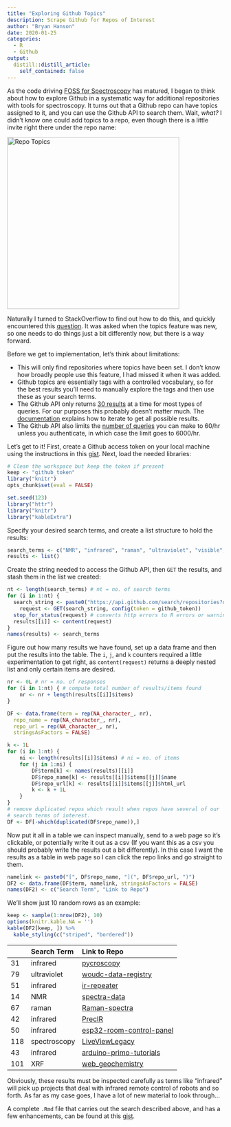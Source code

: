 ```yaml
---
title: "Exploring Github Topics"
description: Scrape Github for Repos of Interest
author: "Bryan Hanson"
date: 2020-01-25
categories:
  - R
  - Github
output:
  distill::distill_article:
    self_contained: false
---
```


As the code driving
[FOSS for Spectroscopy](https://bryanhanson.github.io/FOSS4Spectroscopy/) has matured, I began to think about how to explore Github in a systematic way for additional repositories with tools for spectroscopy.  It turns out that a Github repo can have topics assigned to it, and you can use the Github API to search them. Wait, *what?* I didn't know one could add topics to a repo, even though there is a little invite right there under the repo name:

<img src="/images/P6_Repo_Topics.png" alt="Repo Topics" style="width:400px;"/>

Naturally I turned to StackOverflow to find out how to do this, and quickly encountered this [question](https://stackoverflow.com/a/48412541/633251).  It was asked when the topics feature was new, so one needs to do things just a bit differently now, but there is a way forward.

Before we get to implementation, let's think about limitations:

* This will only find repositories where topics have been set.  I don't know how broadly people use this feature, I had missed it when it was added.
* Github topics are essentially tags with a controlled vocabulary, so for the best results you'll need to manually explore the tags and then use these as your search terms.
* The Github API only returns [30 results](https://developer.github.com/v3/#pagination) at a time for most types of queries.  For our purposes this probably doesn't matter much.  The [documentation](https://developer.github.com/v3/guides/traversing-with-pagination/) explains how to iterate to get all possible results.
* The Github API also limits the [number of queries](https://developer.github.com/v3/#rate-limiting) you can make to 60/hr unless you authenticate, in which case the limit goes to 6000/hr.

Let's get to it! First, create a Github access token on your local machine using the instructions in this [gist](https://gist.github.com/bryanhanson/5d02c55b8e1178e84b7c119a7c6ca92b).  Next, load the needed libraries:

```r
# Clean the workspace but keep the token if present
keep <- "github_token"
library("knitr")
opts_chunk$set(eval = FALSE)
```

```r
set.seed(123)
library("httr")
library("knitr")
library("kableExtra")
```

Specify your desired search terms, and create a list structure to hold the results:

```r
search_terms <- c("NMR", "infrared", "raman", "ultraviolet", "visible", "XRF", "spectroscopy")
results <- list()
```

Create the string needed to access the Github API, then `GET` the results, and stash them in the list we created:

```r
nt <- length(search_terms) # nt = no. of search terms
for (i in 1:nt) {
  search_string <- paste0("https://api.github.com/search/repositories?q=topic:", search_terms[i])
	request <- GET(search_string, config(token = github_token))
  stop_for_status(request) # converts http errors to R errors or warnings
  results[[i]] <- content(request)
}
names(results) <- search_terms
```

Figure out how many results we have found, set up a data frame and then put the results into the table. The `i`, `j`, and `k` counters required a little experimentation to get right, as `content(request)` returns a deeply nested list and only certain items are desired.

```r
nr <- 0L # nr = no. of responses
for (i in 1:nt) { # compute total number of results/items found
	nr <- nr + length(results[[i]]$items)
}

DF <- data.frame(term = rep(NA_character_, nr),
  repo_name = rep(NA_character_, nr),
  repo_url = rep(NA_character_, nr),
  stringsAsFactors = FALSE)

k <- 1L
for (i in 1:nt) {
	ni <- length(results[[i]]$items) # ni = no. of items
	for (j in 1:ni) {
		DF$term[k] <- names(results)[[i]]
		DF$repo_name[k] <- results[[i]]$items[[j]]$name
		DF$repo_url[k] <- results[[i]]$items[[j]]$html_url
		k <- k + 1L
	}
}
# remove duplicated repos which result when repos have several of our
# search terms of interest.
DF <- DF[-which(duplicated(DF$repo_name)),]
```

Now put it all in a table we can inspect manually, send to a web page so it's clickable, or potentially write it out as a csv (If you want this as a csv you should probably write the results out a bit differently).  In this case I want the results as a table in web page so I can click the repo links and go straight to them.

```r
namelink <- paste0("[", DF$repo_name, "](", DF$repo_url, ")")
DF2 <- data.frame(DF$term, namelink, stringsAsFactors = FALSE)
names(DF2) <- c("Search Term", "Link to Repo")
```

We'll show just 10 random rows as an example:

```r
keep <- sample(1:nrow(DF2), 10)
options(knitr.kable.NA = '')
kable(DF2[keep, ]) %>%
  kable_styling(c("striped", "bordered"))
```

<!-- Since authenticating to Github in the Hugo + Netlify environment is tricky, we'll insert the results of running the code above next.  That way the page looks correct w/o running the code. -->

<table class="table table-striped table-bordered" style="margin-left: auto; margin-right: auto;">
<thead>
<tr>
<th style="text-align:left;">
</th>
<th style="text-align:left;">
Search Term
</th>
<th style="text-align:left;">
Link to Repo
</th>
</tr>
</thead>
<tbody>
<tr>
<td style="text-align:left;">
31
</td>
<td style="text-align:left;">
infrared
</td>
<td style="text-align:left;">
<a href="https://github.com/pycroscopy/pycroscopy">pycroscopy</a>
</td>
</tr>
<tr>
<td style="text-align:left;">
79
</td>
<td style="text-align:left;">
ultraviolet
</td>
<td style="text-align:left;">
<a href="https://github.com/woudc/woudc-data-registry">woudc-data-registry</a>
</td>
</tr>
<tr>
<td style="text-align:left;">
51
</td>
<td style="text-align:left;">
infrared
</td>
<td style="text-align:left;">
<a href="https://github.com/eddyyanto/ir-repeater">ir-repeater</a>
</td>
</tr>
<tr>
<td style="text-align:left;">
14
</td>
<td style="text-align:left;">
NMR
</td>
<td style="text-align:left;">
<a href="https://github.com/cheminfo-js/spectra-data">spectra-data</a>
</td>
</tr>
<tr>
<td style="text-align:left;">
67
</td>
<td style="text-align:left;">
raman
</td>
<td style="text-align:left;">
<a href="https://github.com/professordeng/Raman-spectra">Raman-spectra</a>
</td>
</tr>
<tr>
<td style="text-align:left;">
42
</td>
<td style="text-align:left;">
infrared
</td>
<td style="text-align:left;">
<a href="https://github.com/furrtek/PrecIR">PrecIR</a>
</td>
</tr>
<tr>
<td style="text-align:left;">
50
</td>
<td style="text-align:left;">
infrared
</td>
<td style="text-align:left;">
<a href="https://github.com/jrsmile/esp32-room-control-panel">esp32-room-control-panel</a>
</td>
</tr>
<tr>
<td style="text-align:left;">
118
</td>
<td style="text-align:left;">
spectroscopy
</td>
<td style="text-align:left;">
<a href="https://github.com/nasa-jpl/LiveViewLegacy">LiveViewLegacy</a>
</td>
</tr>
<tr>
<td style="text-align:left;">
43
</td>
<td style="text-align:left;">
infrared
</td>
<td style="text-align:left;">
<a href="https://github.com/federicosanna/arduino-primo-tutorials">arduino-primo-tutorials</a>
</td>
</tr>
<tr>
<td style="text-align:left;">
101
</td>
<td style="text-align:left;">
XRF
</td>
<td style="text-align:left;">
<a href="https://github.com/archaeological-research-facility/web_geochemistry">web_geochemistry</a>
</td>
</tr>
</tbody>
</table>

Obviously, these results must be inspected carefully as terms like "infrared" will pick up projects that deal with infrared remote control of robots and so forth.  As far as my case goes, I have a lot of new material to look through...

A complete `.Rmd` file that carries out the search described above, and has a few enhancements, can be found at this [gist](https://gist.github.com/bryanhanson/e7736f4493571087438c6dfb353c6343).
